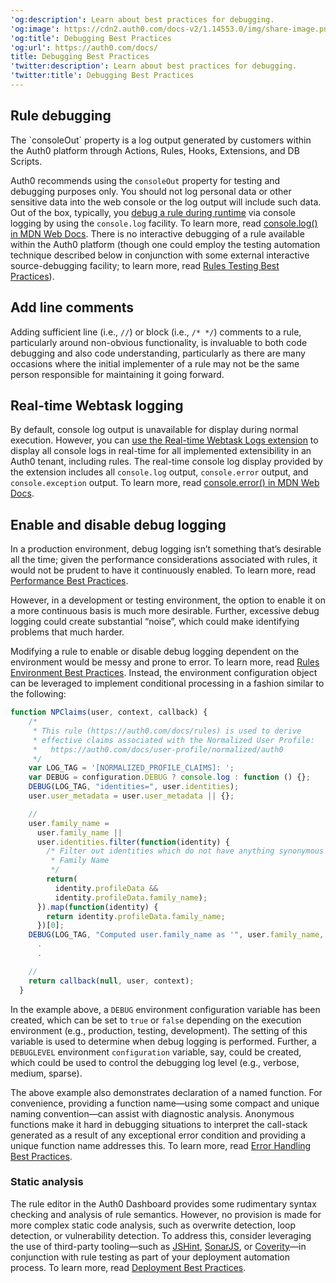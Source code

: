 ---
'og:description': Learn about best practices for debugging.
'og:image': https://cdn2.auth0.com/docs-v2/1.14553.0/img/share-image.png
'og:title': Debugging Best Practices
'og:url': https://auth0.com/docs/
title: Debugging Best Practices
'twitter:description': Learn about best practices for debugging.
'twitter:title': Debugging Best Practices
---
## Rule debugging

<Warning>
The `consoleOut` property is a log output generated by customers within the Auth0 platform through Actions, Rules, Hooks, Extensions, and DB Scripts. 

Auth0 recommends using the `consoleOut` property for testing and debugging purposes only. You should not log personal data or other sensitive data into the web console or the log output will include such data.
</Warning>
Out of the box, typically, you [debug a rule during runtime](/docs/customize/rules/debug-rules) via console logging by using the `console.log` facility. To learn more, read [console.log() in MDN Web Docs](https://developer.mozilla.org/en-US/docs/Web/API/Console/log). There is no interactive debugging of a rule available within the Auth0 platform (though one could employ the testing automation technique described below in conjunction with some external interactive source-debugging facility; to learn more, read [Rules Testing Best Practices](/docs/rules-best-practices/rules-testing-best-practices)).

## Add line comments

Adding sufficient line (i.e., `//`) or block (i.e., `/* */`) comments to a rule, particularly around non-obvious functionality, is invaluable to both code debugging and also code understanding, particularly as there are many occasions where the initial implementer of a rule may not be the same person responsible for maintaining it going forward.

## Real-time Webtask logging

By default, console log output is unavailable for display during normal execution. However, you can [use the Real-time Webtask Logs extension](/docs/customize/extensions/real-time-webtask-logs) to display all console logs in real-time for all implemented extensibility in an Auth0 tenant, including rules. The real-time console log display provided by the extension includes all `console.log` output, `console.error` output, and `console.exception` output. To learn more, read [console.error() in MDN Web Docs](https://developer.mozilla.org/en-US/docs/Web/API/Console/error).

## Enable and disable debug logging

In a production environment, debug logging isn’t something that’s desirable all the time; given the performance considerations associated with rules, it would not be prudent to have it continuously enabled. To learn more, read [Performance Best Practices](/docs/troubleshoot/performance-best-practices).

However, in a development or testing environment, the option to enable it on a more continuous basis is much more desirable. Further, excessive debug logging could create substantial “noise”, which could make identifying problems that much harder.

Modifying a rule to enable or disable debug logging dependent on the environment would be messy and prone to error. To learn more, read [Rules Environment Best Practices](/docs/rules-best-practices/rules-environment-best-practices). Instead, the environment configuration object can be leveraged to implement conditional processing in a fashion similar to the following:

```js lines expandable
function NPClaims(user, context, callback) {
    /*
     * This rule (https://auth0.com/docs/rules) is used to derive
     * effective claims associated with the Normalized User Profile:
     *   https://auth0.com/docs/user-profile/normalized/auth0
     */
    var LOG_TAG = '[NORMALIZED_PROFILE_CLAIMS]: ';
    var DEBUG = configuration.DEBUG ? console.log : function () {};
    DEBUG(LOG_TAG, "identities=", user.identities);
    user.user_metadata = user.user_metadata || {};

    //
    user.family_name =
      user.family_name ||
      user.identities.filter(function(identity) {
        /* Filter out identities which do not have anything synonymous with
         * Family Name
         */
        return(
          identity.profileData &&
          identity.profileData.family_name);
      }).map(function(identity) {
        return identity.profileData.family_name;
      })[0];
    DEBUG(LOG_TAG, "Computed user.family_name as '", user.family_name, "'");
      .
      .

    //
    return callback(null, user, context);
  }
```

In the example above, a `DEBUG` environment configuration variable has been created, which can be set to `true` or `false` depending on the execution environment (e.g., production, testing, development). The setting of this variable is used to determine when debug logging is performed. Further, a `DEBUGLEVEL` environment `configuration` variable, say, could be created, which could be used to control the debugging log level (e.g., verbose, medium, sparse).

The above example also demonstrates declaration of a named function. For convenience, providing a function name—using some compact and unique naming convention—can assist with diagnostic analysis. Anonymous functions make it hard in debugging situations to interpret the call-stack generated as a result of any exceptional error condition and providing a unique function name addresses this. To learn more, read [Error Handling Best Practices](/docs/troubleshoot/error-handling-best-practices).

### Static analysis

The rule editor in the <Tooltip tip="Auth0 Dashboard-Auth0's main product to configure your services." cta="View Glossary" href="/docs/glossary?term=Auth0+Dashboard">Auth0 Dashboard</Tooltip> provides some rudimentary syntax checking and analysis of rule semantics. However, no provision is made for more complex static code analysis, such as overwrite detection, loop detection, or vulnerability detection. To address this, consider leveraging the use of third-party tooling—such as [JSHint](https://jshint.com/about/), [SonarJS](https://www.sonarsource.com/products/codeanalyzers/sonarjs.html), or [Coverity](https://www.synopsys.com/software-integrity/security-testing/static-analysis-sast.html)—in conjunction with rule testing as part of your deployment automation process. To learn more, read [Deployment Best Practices](/docs/deploy-monitor/deployment-best-practices).
